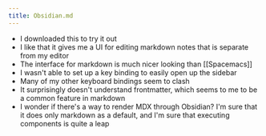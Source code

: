 ```yaml
---
title: Obsidian.md
---
```


- I downloaded this to try it out
- I like that it gives me a UI for editing markdown notes that is separate from
  my editor
- The interface for markdown is much nicer looking than [[Spacemacs]]
- I wasn't able to set up a key binding to easily open up the sidebar
- Many of my other keyboard bindings seem to clash
- It surprisingly doesn't understand frontmatter, which seems to me to be a
  common feature in markdown
- I wonder if there's a way to render MDX through Obsidian? I'm sure that it
  does only markdown as a default, and I'm sure that executing components is
  quite a leap

